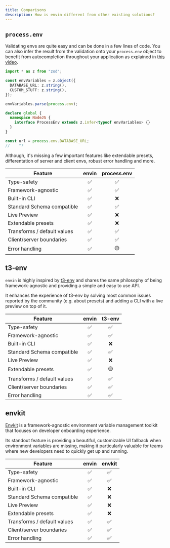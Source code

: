 ```yaml
---
title: Comparisons
description: How is envin different from other existing solutions?
---
```


## `process.env`

Validating envs are quite easy and can be done in a few lines of code. You can also infer the result from the validation onto your `process.env` object to benefit from autocompletion throughout your application as explained in [this video](https://www.youtube.com/watch?v=q1im-hMlKhM).

```ts twoslash
import * as z from "zod"; 

const envVariables = z.object({
  DATABASE_URL: z.string(),
  CUSTOM_STUFF: z.string(),
});

envVariables.parse(process.env);

declare global {
  namespace NodeJS {
    interface ProcessEnv extends z.infer<typeof envVariables> {}
  }
}

const url = process.env.DATABASE_URL;
//    ^?
```

Although, it's missing a few important features like extendable presets, differentation of server and client envs, robust error handling and more.

| Feature                     | envin | process.env |
| --------------------------- | :---: | :---------: |
| Type-safety                 |  ✅   |     ✅      |
| Framework-agnostic          |  ✅   |     ✅      |
| Built-in CLI                |  ✅   |     ❌      |
| Standard Schema compatible  |  ✅   |     ✅      |
| Live Preview                |  ✅   |     ❌      |
| Extendable presets          |  ✅   |     ❌      |
| Transforms / default values |  ✅   |     ✅      |
| Client/server boundaries    |  ✅   |     ✅      |
| Error handling              |  ✅   |     🟡      |

## t3-env

`envin` is highly inspired by [t3-env](https://github.com/t3-oss/t3-env) and shares the same philosophy of being framework-agnostic and providing a simple and easy to use API.

It enhances the experience of t3-env by solving most common issues reported by the community (e.g. about presets) and adding a CLI with a live preview on top of it.

| Feature                     | envin | t3-env |
| --------------------------- | :---: | :----: |
| Type-safety                 |  ✅   |   ✅   |
| Framework-agnostic          |  ✅   |   ✅   |
| Built-in CLI                |  ✅   |   ❌   |
| Standard Schema compatible  |  ✅   |   ✅   |
| Live Preview                |  ✅   |   ❌   |
| Extendable presets          |  ✅   |   🟡   |
| Transforms / default values |  ✅   |   ✅   |
| Client/server boundaries    |  ✅   |   ✅   |
| Error handling              |  ✅   |   ✅   |

## envkit

[Envkit](https://github.com/onboardbase/envkit) is a framework-agnostic environment variable management toolkit that focuses on developer onboarding experience.

Its standout feature is providing a beautiful, customizable UI fallback when environment variables are missing, making it particularly valuable for teams where new developers need to quickly get up and running.

| Feature                     | envin | envkit |
| --------------------------- | :---: | :----: |
| Type-safety                 |  ✅   |   ✅   |
| Framework-agnostic          |  ✅   |   ✅   |
| Built-in CLI                |  ✅   |   ❌   |
| Standard Schema compatible  |  ✅   |   ❌   |
| Live Preview                |  ✅   |   ❌   |
| Extendable presets          |  ✅   |   ❌   |
| Transforms / default values |  ✅   |   ✅   |
| Client/server boundaries    |  ✅   |   ✅   |
| Error handling              |  ✅   |   ✅   |
